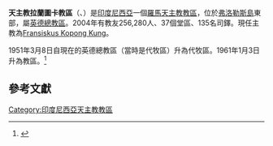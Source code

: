 {{Infobox Roman Catholic diocese
|Roman Catholic Diocese of = 天主教拉蘭圖卡教區
|Latin name of diocese = Dioecesis Larantukana
|image = 
|caption = 
|location = [[印度尼西亞|印度尼西亞]]
|territory = 
|population = 256,280
|rite = 拉丁禮
|主保 = 
|province = 
|established = 1951年
|cathedral = 玫瑰聖母座堂<ref name="bishop">{{cite news
 |publisher = [[天主教亞洲通訊社|天主教亞洲通訊社]]
 |date      = 2008年1月11日
 |title     = Late Flores Bishop Remembered For Pioneering BECs, Championing Villagers' Cause
 |url       = http://www.ucanews.com/2008/01/11/late-flores-bishop-remembered-for-pioneering-becs-championing-villagers-cause/?key=larantuka
}}{{Dead link|date=2018年10月 |bot=InternetArchiveBot |fix-attempted=yes }}</ref>
|副主教座堂 =
|leadership = 主教
|website = 
|教宗 = 
|metropolitan = 
|ordinary = Fransiskus Kopong Kung
|coadjutor bishop = 
}}
'''天主教拉蘭圖卡教區'''（{{lang-la|Dioecesis Larantukana}}、{{lang-id|Keuskupan Sufragan Larantuka}}）是[[印度尼西亞|印度尼西亞]]一個[[羅馬天主教|羅馬天主教]][[教區|教區]]，位於[[弗洛勒斯島|弗洛勒斯島]]東部，屬[[天主教英德總教區|英德總教區]]。2004年有教友256,280人、37個堂區、135名司鐸。現任主教為[[Fransiskus_Kopong_Kung|Fransiskus Kopong Kung]]。

1951年3月8日自現在的英德總教區（當時是代牧區）升為代牧區。1961年1月3日升為教區。<ref>{{cite journal
|journal=[[宗座公報|宗座公報]]
|publisher=梵蒂岡出版社
|date=1961年
|volume=53
|title=''Quod Christus''
|page=244
|url=http://www.vatican.va/archive/aas/documents/AAS-53-1961-ocr.pdf
|access-date=2015-08-06
|archive-date=2020-07-11
|archive-url=https://web.archive.org/web/20200711174710/http://www.vatican.va/archive/aas/documents/AAS-53-1961-ocr.pdf
|dead-url=no
}}</ref>

== 參考文獻 ==
<div class="references-small">
<references></references>
</div>

{{印度尼西亞天主教教區}}

[[Category:印度尼西亞天主教教區|Category:印度尼西亞天主教教區]]